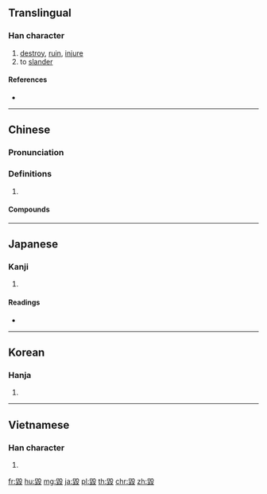 {{also|毁}}
==Translingual==

===Han character===
{{Han char|rn=79|rad=殳|as=09|sn=13|four=77147|canj=HGHNE|ids=⿹⿰臼殳土}}

# [[destroy]], [[ruin]], [[injure]]
# to [[slander]]

====References====
* {{Han ref|kx=0586.120|dkj=16654|dj=0979.020|hdz=32162.041|uh=6BC0|ud=27584|bh=B7B4|bd=47028}}

----

==Chinese==
{{zh-forms|s=毀}}

===Pronunciation===
{{zh-pron
|m=huǐ
|c=wai2
|mc=y
|oc=y
|ma=
|cat=v
}}

===Definitions===
# {{rfdef|lang=zh}}

====Compounds====
{{der3|title=Compounds
| {{zh-l|毀敗}}
| {{zh-l|毀謗}}
| {{zh-l|毀害}}
| {{zh-l|毀壞}}
| {{zh-l|毀家紓難}}
| {{zh-l|毀滅}}
| {{zh-l|毀棄}}
| {{zh-l|毀容}}
| {{zh-l|毀傷}}
| {{zh-l|毀損}}
| {{zh-l|毀譽}}
| {{zh-l|毀約}}
}}
----

==Japanese==

===Kanji===
{{ja-kanji|grade=|rs=殳09}}

# {{defn|lang=ja|sort=殳09}}

====Readings====
* {{ja-readings|on=[[き]] (ki)|kun=[[こぼつ]] (kobotsu), [[そしる]] (soshiru), [[やせる]] (yaseru)}}

----

==Korean==

===Hanja===
{{ko-hanja|hangeul=훼|eumhun=|rv=hwe|mr=hwe|y=hwey}}

# {{defn|lang=ko|sort=殳09}}

----

==Vietnamese==

===Han character===
{{vi-readings|rs=殳09| hanviet = huỷ}}

# {{defn|lang=vi|sort=殳09}}

[[fr:毀]]
[[hu:毀]]
[[mg:毀]]
[[ja:毀]]
[[pl:毀]]
[[th:毀]]
[[chr:毀]]
[[zh:毀]]